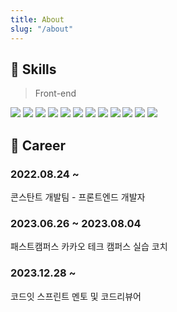 ```yaml
---
title: About
slug: "/about"
---
```


## 🌱 Skills

> Front-end

<img src="https://img.shields.io/badge/HTML5-E34F26?style=flat-square&logo=HTML5&logoColor=white" />
<img src="https://img.shields.io/badge/CSS3-1572B6?style=flat-square&logo=CSS3&logoColor=white" />
<img src="https://img.shields.io/badge/Sass-CC6699?style=flat-square&logo=Sass&logoColor=white" />
<img src="https://img.shields.io/badge/styled-components-DB7093?style=flat-square&logo=styled-components&logoColor=white" />
<img src="https://img.shields.io/badge/JavaScript-F7DF1E?style=flat-square&logo=JavaScript&logoColor=white" />
<img src="https://img.shields.io/badge/TypeScript-3178C6?style=flat-square&logo=TypeScript&logoColor=white" />
<img src="https://img.shields.io/badge/React-61DAFB?style=flat-square&logo=React&logoColor=white" />
<img src="https://img.shields.io/badge/stylelint-263238?style=flat-square&logo=stylelint&logoColor=white" />
<img src="https://img.shields.io/badge/eslint-4B32C3?style=flat-square&logo=eslint&logoColor=white" />
<img src="https://img.shields.io/badge/Prettier-F7B93E?style=flat-square&logo=Prettier&logoColor=white" />
<img src="https://img.shields.io/badge/C-A8B9CC?style=flat-square&logo=C&logoColor=white" />
<img src="https://img.shields.io/badge/C++-00599C?style=flat-square&logo=C%2B%2B&logoColor=white" />

## 💼 Career

### 2022.08.24 ~

콘스탄트 개발팀 - 프론트엔드 개발자

### 2023.06.26 ~ 2023.08.04

패스트캠퍼스 카카오 테크 캠퍼스 실습 코치

### 2023.12.28 ~

코드잇 스프린트 멘토 및 코드리뷰어
